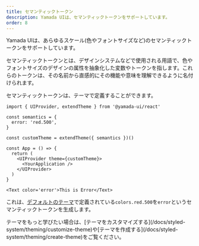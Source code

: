 ```yaml
---
title: セマンティックトークン
description: Yamada UIは、セマンティックトークンをサポートしています。
order: 8
---
```


Yamada UIは、あらゆるスケール(色やフォントサイズなど)のセマンティックトークンをサポートしています。

<Alert status='info'>
  <AlertIcon />
  セマンティックトークンとは、デザインシステムなどで使用される用語で、色やフォントサイズのデザインの属性を抽象化した変数やトークンを指します。これらのトークンは、その名前から直感的にその機能や意味を理解できるように名付けられます。
</Alert>

セマンティックトークンは、テーマで定義することができます。

```tsx live=false
import { UIProvider, extendTheme } from '@yamada-ui/react'

const semantics = {
  error: 'red.500',
}

const customTheme = extendTheme({ semantics })()

const App = () => {
  return (
    <UIProvider theme={customTheme}>
      <YourApplication />
    </UIProvider>
  )
}
```

```tsx live=false
<Text color='error'>This is Error</Text>
```

これは、[デフォルトのテーマ](/docs/styled-system/theming/default-theme)で定義されている`colors.red.500`を`error`というセマンティックトークンを生成します。

<Alert status='info'>
  <AlertIcon />
  テーマをもっと学びたい場合は、[テーマをカスタマイズする](/docs/styled-system/theming/customize-theme)や[テーマを作成する](/docs/styled-system/theming/create-theme)をご覧ください。
</Alert>
